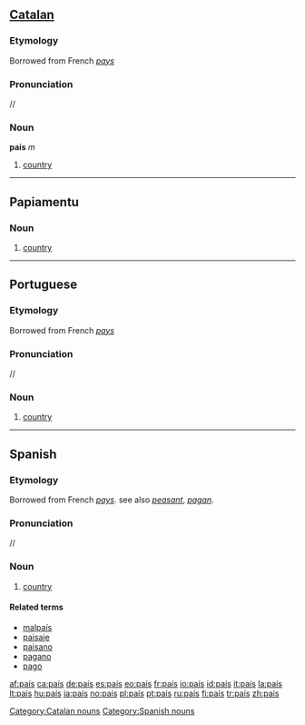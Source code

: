 {{also|pais}}
==[[Catalan]]==

===Etymology===
Borrowed from French ''[[pays]]''

===Pronunciation===
/{{IPAchar|paˈis}}/

===Noun===
'''país''' ''m''

# [[country]]

[[Category:Catalan nouns]]

----

==Papiamentu==

===Noun===
{{infl|pap|noun}}

# [[country]]

----

==Portuguese==

===Etymology===
Borrowed from French ''[[pays]]''

===Pronunciation===
/{{IPAchar|paˈis}}/

===Noun===
{{infl|pt|noun|g=m|plural|países}}

# [[country]]

----

==Spanish==

===Etymology===
Borrowed from French ''[[pays]]''. see also ''[[peasant]]'', ''[[pagan]]''.

===Pronunciation===
/{{IPAchar|paˈis}}/

===Noun===
{{es-noun-m|pl=paises}}

# [[country]]

====Related terms====
* [[malpaís]]
* [[paisaje]]
* [[paisano]]
* [[pagano]]
* [[pago]]

[[Category:Spanish nouns]]

[[af:país]]
[[ca:país]]
[[de:país]]
[[es:país]]
[[eo:país]]
[[fr:país]]
[[io:país]]
[[id:país]]
[[it:país]]
[[la:país]]
[[lt:país]]
[[hu:país]]
[[ja:país]]
[[no:país]]
[[pl:país]]
[[pt:país]]
[[ru:país]]
[[fi:país]]
[[tr:país]]
[[zh:país]]